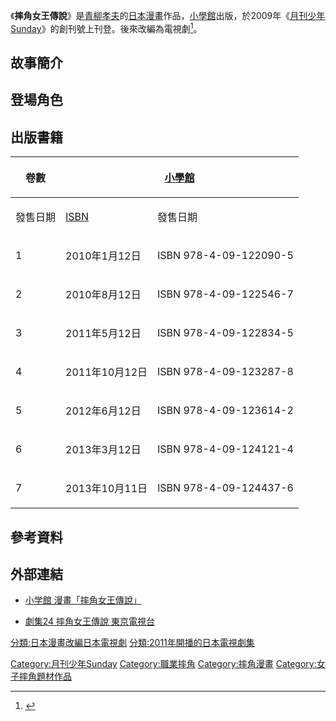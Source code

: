 {{expand|time=2015-11-27T14:27:44+00:00}}
{{Infobox animanga/Headerofja
|標題 = 摔角女王傳說
|圖像 = 
|尺寸 = 
|說明 = 
|日文名稱 = ここが噂のエル・パラシオ
|英文名稱 = 
|假名 = 
|羅馬字 = 
|類型 = 
}}
{{Infobox animanga/name
|正式譯名 = {{flagicon|HKG}} 摔角女王傳說<br/>{{flagicon|TWN}} 摔角妖精宮殿
|常用譯名 = 這裡是傳說中的宮殿
}}
{{Infobox animanga/Manga
| 標題 = 
| 作者 = {{link-ja|青柳孝夫|あおやぎ孝夫}}
| 出版社 = {{flagicon|JPN}} [[小學館|小學館]]<br/>{{flagicon|HKG}} [[文化傳信|文化傳信]]<br/>{{flagicon|TWN}} [[青文出版社|青文出版社]]
| 連載雜誌 = [[月刊少年Sunday|月刊少年Sunday]]
| label = 
| 開始 = 2009年6月
| 結束 = 2013年9月
| 冊數 = 全7冊
| 話數 = 
| 其他 = 
}}
{{Infobox animanga/Footerofja}}
《'''摔角女王傳說'''》是[[青柳孝夫|青柳孝夫]]的[[日本|日本]][[漫畫|漫畫]]作品，[[小學館|小學館]]出版，於2009年《[[月刊少年Sunday|月刊少年Sunday]]》的創刊號上刊登。後來改編為電視劇<ref>{{cite news|title=佐藤江梨子狂操做摔角手|url=http://orientaldaily.on.cc/cnt/entertainment/20110824/00288_005.html|accessdate=2015年11月27日|agency=東方日報|date=2011年8月24日|archive-date=2019年11月2日|archive-url=https://web.archive.org/web/20191102080718/https://orientaldaily.on.cc/cnt/entertainment/20110824/00288_005.html|dead-url=no}}</ref>。

== 故事簡介 ==

== 登場角色 ==
; {{nihongo|大岡忠輔|大岡 忠輔（おおおか ただすけ）}}

; {{nihongo|須彌仙櫻花|須弥仙 桜花（しゅみせん おうか）}}

; {{nihongo||バニー・キサラギ}}

; {{nihongo|牧原五日|牧原 いつか（まきはら いつか）}}

; {{nihongo|棚橋萬里子|棚橋 万里子（たなはし まりこ）}}

; {{nihongo|淺野陽向|浅野 陽向（あさの ひな）}}

== 出版書籍 ==
{| class=wikitable style="font-size:small;"
!rowspan="2"|卷數
!colspan="2"|{{flagicon|JPN}} [[小學館|小學館]]
!colspan="2"|{{flagicon|HKG}} [[文化傳信|文化傳信]]
|-
!發售日期!![[ISBN|ISBN]]!!發售日期!![[ISBN|ISBN]]
|-
! 1 
| 2010年1月12日 || ISBN 978-4-09-122090-5
| 2010年11月9日 || ISBN 978-988-8090-58-7
|-
! 2 
| 2010年8月12日 || ISBN 978-4-09-122546-7
| 2011年1月5日 || ISBN 978-988-8091-12-6
|-
! 3
| 2011年5月12日 || ISBN 978-4-09-122834-5
| 2012年11月3日 || ISBN 978-988-8194-20-9
|-
! 4
| 2011年10月12日 || ISBN 978-4-09-123287-8
| 2013年8月13日 || 
|-
! 5
| 2012年6月12日 || ISBN 978-4-09-123614-2
| 2015年11月27日 || ISBN 978-988-8196-25-8
|-
! 6
| 2013年3月12日 || ISBN 978-4-09-124121-4
| ||
|-
! 7
| 2013年10月11日 || ISBN 978-4-09-124437-6
| ||
|}

== 參考資料 ==
{{Reflist}}

== 外部連結 ==
* {{ja}}[http://gekkansunday.net/rensai/elpalacio/110112.html 小学館 漫畫「摔角女王傳說」] {{Wayback|url=http://gekkansunday.net/rensai/elpalacio/110112.html |date=20160412174612 }}
* {{ja}}[http://www.tv-tokyo.co.jp/elpalacio/index.html 劇集24 摔角女王傳說 東京電視台] {{Wayback|url=http://www.tv-tokyo.co.jp/elpalacio/index.html |date=20210114043939 }}

{{電視劇24}}
{{DEFAULTSORT:Koko ga Uwasa no Eru-Parashio}}
[[Category:月刊少年Sunday|Category:月刊少年Sunday]]
[[分類:日本漫畫改編日本電視劇|分類:日本漫畫改編日本電視劇]]
[[分類:2011年開播的日本電視劇集|分類:2011年開播的日本電視劇集]]
[[Category:職業摔角|Category:職業摔角]]
[[Category:摔角漫畫|Category:摔角漫畫]]
[[Category:女子摔角題材作品|Category:女子摔角題材作品]]